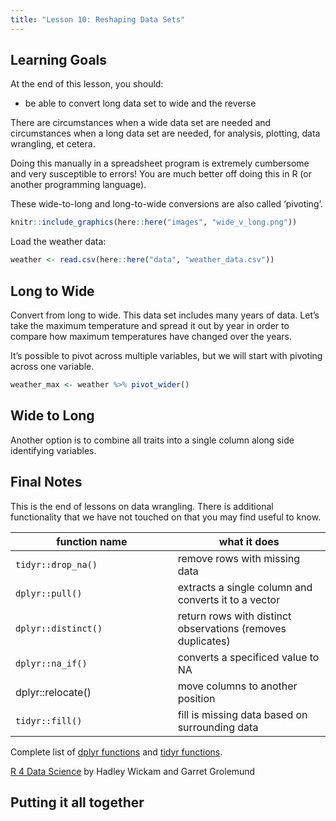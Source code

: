 ```yaml
---
title: "Lesson 10: Reshaping Data Sets"
---
```



::: {.callout-caution collapse="false"}
## Learning Goals

At the end of this lesson, you should: 

* be able to convert long data set to wide and the reverse
:::

There are circumstances when a wide data set are needed and circumstances when a long data set are needed, for analysis, plotting, data wrangling, et cetera.

Doing this manually in a spreadsheet program is extremely cumbersome and very susceptible to errors! You are much better off doing this in R (or another programming language). 

These wide-to-long and long-to-wide conversions are also called 'pivoting'. 

```r
knitr::include_graphics(here::here("images", "wide_v_long.png"))
```

Load the weather data:
```r
weather <- read.csv(here::here("data", "weather_data.csv"))
```
## Long to Wide

Convert from long to wide. This data set includes many years of data. Let's take the maximum temperature and spread it out by year in order to compare how maximum temperatures have changed over the years. 

It's possible to pivot across multiple variables, but we will start with pivoting across one variable. 
```r
weather_max <- weather %>% pivot_wider()
```

## Wide to Long
Another option is to combine all traits into a single column along side identifying variables. 

## Final Notes

This is the end of lessons on data wrangling. There is additional functionality that we have not touched on that you may find useful to know. 


| function name | what it does |
|---------------|--------------|
| `tidyr::drop_na()`     | remove rows with missing data |
| `dplyr::pull()`        | extracts a single column and converts it to a vector | 
| `dplyr::distinct()`   | return rows with distinct observations (removes duplicates) |
| `dplyr::na_if()`      | converts a specificed value to NA |
| dplyr::relocate()     | move columns to another position |
| `tidyr::fill()`       | fill is missing data based on surrounding data |

Complete list of [dplyr functions](https://dplyr.tidyverse.org/reference/index.html) and [tidyr functions](https://tidyr.tidyverse.org/reference/index.html).


[R 4 Data Science](https://r4ds.had.co.nz/) by Hadley Wickam and Garret Grolemund



::: {.callout-tip}
## Putting it all together


:::

